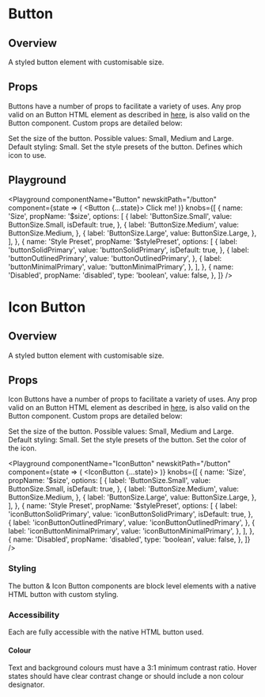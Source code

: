 


# Button

## Overview

A styled button element with customisable size.

## Props

Buttons have a number of props to facilitate a variety of uses. Any prop valid on an Button HTML element as described in [here](https://developer.mozilla.org/en-US/docs/Web/HTML/Element/button#Attributes), is also valid on the Button component.
Custom props are detailed below:

<LegacyBlock marginTop="sizing040">
  <Prop
    name="$size"
    type="ButtonSize"
    enum={ButtonSize}
    default={ButtonSize.Small}
  >
    Set the size of the button. Possible values: Small, Medium and Large.
    Default styling: Small.
  </Prop>
  <Prop name="$stylePreset" type="string" default="buttonSolidPrimary">
    Set the style presets of the button.
  </Prop>
  <Prop name="icon" type="React.ComponentType">
    Defines which icon to use.
  </Prop>
</LegacyBlock>

## Playground

<Playground
  componentName="Button"
  newskitPath="/button"
  component={state => (
    <Button {...state}>
      <Email />
      Click me!
    </Button>
  )}
  knobs={[
    {
      name: 'Size',
      propName: '$size',
      options: [
        {
          label: 'ButtonSize.Small',
          value: ButtonSize.Small,
          isDefault: true,
        },
        {
          label: 'ButtonSize.Medium',
          value: ButtonSize.Medium,
        },
        {
          label: 'ButtonSize.Large',
          value: ButtonSize.Large,
        },
      ],
    },
    {
      name: 'Style Preset',
      propName: '$stylePreset',
      options: [
        {
          label: 'buttonSolidPrimary',
          value: 'buttonSolidPrimary',
          isDefault: true,
        },
        {
          label: 'buttonOutlinedPrimary',
          value: 'buttonOutlinedPrimary',
        },
        {
          label: 'buttonMinimalPrimary',
          value: 'buttonMinimalPrimary',
        },
      ],
    },
    {
      name: 'Disabled',
      propName: 'disabled',
      type: 'boolean',
      value: false,
    },
  ]}
/>

# Icon Button

## Overview

A styled button element with customisable size.

## Props

Icon Buttons have a number of props to facilitate a variety of uses. Any prop valid on an Button HTML element as described in [here](https://developer.mozilla.org/en-US/docs/Web/HTML/Element/button#Attributes), is also valid on the Button component.
Custom props are detailed below:

<LegacyBlock marginTop="sizing040">
  <Prop
    name="$size"
    type="ButtonSize"
    enum={ButtonSize}
    default={ButtonSize.Small}
  >
    Set the size of the button. Possible values: Small, Medium and Large.
    Default styling: Small.
  </Prop>
  <Prop name="$stylePreset" type="string" default="interactive010">
    Set the style presets of the button.
  </Prop>
  <Prop name="$iconColor" type="ColorKeys" default="buttonFill">
    Set the color of the icon.
  </Prop>
</LegacyBlock>

<Playground
  componentName="IconButton"
  newskitPath="/button"
  component={state => (
    <IconButton {...state}>
      <Email />
    </IconButton>
  )}
  knobs={[
    {
      name: 'Size',
      propName: '$size',
      options: [
        {
          label: 'ButtonSize.Small',
          value: ButtonSize.Small,
          isDefault: true,
        },
        {
          label: 'ButtonSize.Medium',
          value: ButtonSize.Medium,
        },
        {
          label: 'ButtonSize.Large',
          value: ButtonSize.Large,
        },
      ],
    },
    {
      name: 'Style Preset',
      propName: '$stylePreset',
      options: [
        {
          label: 'iconButtonSolidPrimary',
          value: 'iconButtonSolidPrimary',
          isDefault: true,
        },
        {
          label: 'iconButtonOutlinedPrimary',
          value: 'iconButtonOutlinedPrimary',
        },
        {
          label: 'iconButtonMinimalPrimary',
          value: 'iconButtonMinimalPrimary',
        },
      ],
    },
    {
      name: 'Disabled',
      propName: 'disabled',
      type: 'boolean',
      value: false,
    },
  ]}
/>

### Styling

The button & Icon Button components are block level elements with a native HTML button with custom styling.

### Accessibility

Each are fully accessible with the native HTML button used.

#### Colour

Text and background colours must have a 3:1 minimum contrast ratio.
Hover states should have clear contrast change or should include a non colour designator.
